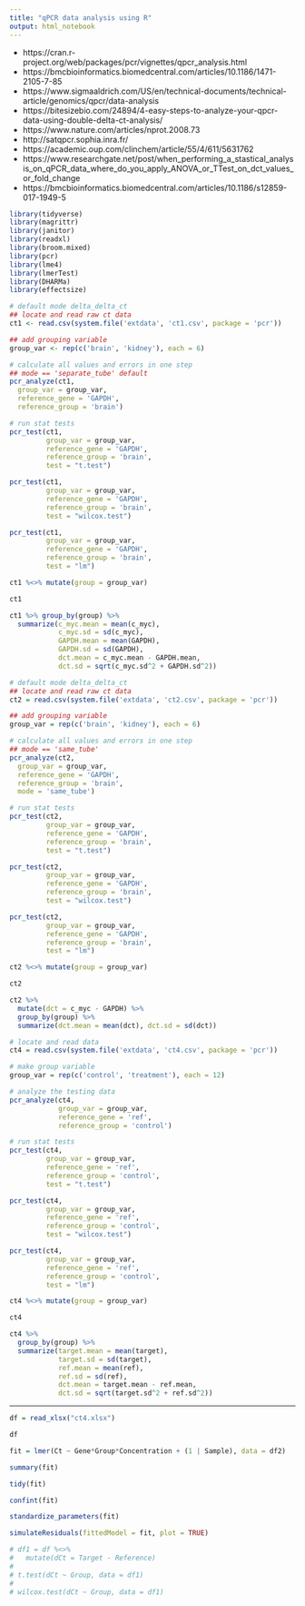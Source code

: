 ```yaml
---
title: "qPCR data analysis using R"
output: html_notebook
---
```


- https://cran.r-project.org/web/packages/pcr/vignettes/qpcr_analysis.html
- https://bmcbioinformatics.biomedcentral.com/articles/10.1186/1471-2105-7-85
- https://www.sigmaaldrich.com/US/en/technical-documents/technical-article/genomics/qpcr/data-analysis
- https://bitesizebio.com/24894/4-easy-steps-to-analyze-your-qpcr-data-using-double-delta-ct-analysis/
- https://www.nature.com/articles/nprot.2008.73
- http://satqpcr.sophia.inra.fr/
- https://academic.oup.com/clinchem/article/55/4/611/5631762
- https://www.researchgate.net/post/when_performing_a_stastical_analysis_on_qPCR_data_where_do_you_apply_ANOVA_or_TTest_on_dct_values_or_fold_change
- https://bmcbioinformatics.biomedcentral.com/articles/10.1186/s12859-017-1949-5



```r
library(tidyverse)
library(magrittr)
library(janitor)
library(readxl)
library(broom.mixed)
library(pcr)
library(lme4)
library(lmerTest)
library(DHARMa)
library(effectsize)
```

```r
# default mode delta_delta_ct
## locate and read raw ct data
ct1 <- read.csv(system.file('extdata', 'ct1.csv', package = 'pcr'))

## add grouping variable
group_var <- rep(c('brain', 'kidney'), each = 6)

# calculate all values and errors in one step
## mode == 'separate_tube' default
pcr_analyze(ct1,
  group_var = group_var,
  reference_gene = 'GAPDH',
  reference_group = 'brain')

# run stat tests
pcr_test(ct1, 
         group_var = group_var,
         reference_gene = 'GAPDH',
         reference_group = 'brain',
         test = "t.test")

pcr_test(ct1, 
         group_var = group_var,
         reference_gene = 'GAPDH',
         reference_group = 'brain',
         test = "wilcox.test")

pcr_test(ct1, 
         group_var = group_var,
         reference_gene = 'GAPDH',
         reference_group = 'brain',
         test = "lm")
```

```r
ct1 %<>% mutate(group = group_var)

ct1

ct1 %>% group_by(group) %>%
  summarize(c_myc.mean = mean(c_myc),
            c_myc.sd = sd(c_myc),
            GAPDH.mean = mean(GAPDH),
            GAPDH.sd = sd(GAPDH),
            dct.mean = c_myc.mean - GAPDH.mean,
            dct.sd = sqrt(c_myc.sd^2 + GAPDH.sd^2))
```

```r
# default mode delta_delta_ct
## locate and read raw ct data
ct2 = read.csv(system.file('extdata', 'ct2.csv', package = 'pcr'))

## add grouping variable
group_var = rep(c('brain', 'kidney'), each = 6)

# calculate all values and errors in one step
## mode == 'same_tube'
pcr_analyze(ct2,
  group_var = group_var,
  reference_gene = 'GAPDH',
  reference_group = 'brain',
  mode = 'same_tube')

# run stat tests
pcr_test(ct2, 
         group_var = group_var,
         reference_gene = 'GAPDH',
         reference_group = 'brain',
         test = "t.test")

pcr_test(ct2, 
         group_var = group_var,
         reference_gene = 'GAPDH',
         reference_group = 'brain',
         test = "wilcox.test")

pcr_test(ct2, 
         group_var = group_var,
         reference_gene = 'GAPDH',
         reference_group = 'brain',
         test = "lm")
```

```r
ct2 %<>% mutate(group = group_var)

ct2

ct2 %>%
  mutate(dct = c_myc - GAPDH) %>%
  group_by(group) %>%
  summarize(dct.mean = mean(dct), dct.sd = sd(dct))
```

```r
# locate and read data
ct4 = read.csv(system.file('extdata', 'ct4.csv', package = 'pcr'))

# make group variable
group_var = rep(c('control', 'treatment'), each = 12)

# analyze the testing data
pcr_analyze(ct4, 
            group_var = group_var,
            reference_gene = 'ref',
            reference_group = 'control')

# run stat tests
pcr_test(ct4, 
         group_var = group_var,
         reference_gene = 'ref',
         reference_group = 'control',
         test = "t.test")

pcr_test(ct4, 
         group_var = group_var,
         reference_gene = 'ref',
         reference_group = 'control',
         test = "wilcox.test")

pcr_test(ct4, 
         group_var = group_var,
         reference_gene = 'ref',
         reference_group = 'control',
         test = "lm")
```

```r
ct4 %<>% mutate(group = group_var)

ct4

ct4 %>%
  group_by(group) %>%
  summarize(target.mean = mean(target),
            target.sd = sd(target),
            ref.mean = mean(ref),
            ref.sd = sd(ref),
            dct.mean = target.mean - ref.mean,
            dct.sd = sqrt(target.sd^2 + ref.sd^2))
```

---

```r
df = read_xlsx("ct4.xlsx")

df

fit = lmer(Ct ~ Gene*Group*Concentration + (1 | Sample), data = df2)

summary(fit)

tidy(fit)

confint(fit)

standardize_parameters(fit)

simulateResiduals(fittedModel = fit, plot = TRUE)

# df1 = df %<>%
#   mutate(dCt = Target - Reference)
# 
# t.test(dCt ~ Group, data = df1)
# 
# wilcox.test(dCt ~ Group, data = df1)
```